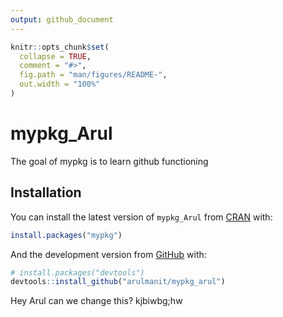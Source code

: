 ```yaml
---
output: github_document
---
```


<!-- README.md is generated from README.Rmd. Please edit that file -->

```r
knitr::opts_chunk$set(
  collapse = TRUE,
  comment = "#>",
  fig.path = "man/figures/README-",
  out.width = "100%"
)
```

# mypkg_Arul

<!-- badges: start -->
<!-- badges: end -->

The goal of mypkg is to learn github functioning

## Installation

You can install the latest version of `mypkg_Arul` from [CRAN](https://CRAN.R-project.org) with:

``` r
install.packages("mypkg")
```

And the development version from [GitHub](https://github.com/arulmanit/mypkg_arul) with:

``` r
# install.packages("devtools")
devtools::install_github("arulmanit/mypkg_arul")
```
Hey Arul can we change this? kjbiwbg;hw